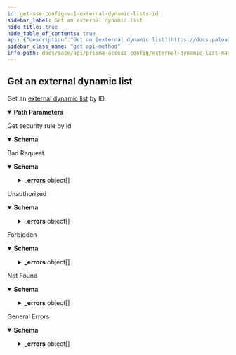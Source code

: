 ```yaml
---
id: get-sse-config-v-1-external-dynamic-lists-id
sidebar_label: Get an external dynamic list
hide_title: true
hide_table_of_contents: true
api: {"description":"Get an [external dynamic list](https://docs.paloaltonetworks.com/network-security/security-policy/objects/external-dynamic-lists) by ID.\n","operationId":"get-sse-config-v1-external-dynamic-lists-id","parameters":[{"description":"The resource's unique identifier.\n","in":"path","name":"id","required":true,"schema":{"type":"string"}}],"responses":{"200":{"content":{"application/json":{"schema":{"allOf":[{"items":{"properties":{"id":{"description":"uuid of the resource","example":"abcd-1234","readOnly":true,"type":"string"},"name":{"description":"Alphanumeric string [ 0-9a-zA-Z._-]","maxLength":63,"type":"string"},"type":{"oneOf":[{"properties":{"predefined_ip":{"properties":{"description":{"maxLength":255,"minLength":0,"type":"string"},"exception_list":{"items":{"maxLength":255,"type":"string"},"type":"array"},"url":{"type":"string"}},"required":["url"],"type":"object"}},"title":"predefined_ip"},{"properties":{"predefined_url":{"properties":{"description":{"maxLength":255,"minLength":0,"type":"string"},"exception_list":{"items":{"maxLength":255,"type":"string"},"type":"array"},"url":{"type":"string"}},"required":["url"],"type":"object"}},"title":"predefined_url"},{"properties":{"ip":{"properties":{"auth":{"properties":{"password":{"maxLength":255,"type":"string"},"username":{"maxLength":255,"minLength":1,"type":"string"}},"required":["username","password"],"type":"object"},"certificate_profile":{"default":"None","description":"Profile for authenticating client certificates","type":"string","x-panMultiple":[{"type":"string"},{"enum":["None"],"type":"string"}]},"description":{"maxLength":255,"minLength":0,"type":"string"},"exception_list":{"items":{"maxLength":255,"type":"string"},"type":"array"},"recurring":{"oneOf":[{"properties":{"five_minute":{"type":"object"}},"required":["five_minute"],"title":"five_minute"},{"properties":{"hourly":{"type":"object"}},"required":["hourly"],"title":"hourly"},{"properties":{"daily":{"properties":{"at":{"default":"00","description":"Time specification hh (e.g. 20)","maxLength":2,"minLength":2,"pattern":"([01][0-9]|[2][0-3])","type":"string"}},"required":["at"],"type":"object"}},"required":["daily"],"title":"daily"},{"properties":{"weekly":{"properties":{"at":{"default":"00","description":"Time specification hh (e.g. 20)","maxLength":2,"minLength":2,"pattern":"([01][0-9]|[2][0-3])","type":"string"},"day_of_week":{"enum":["sunday","monday","tuesday","wednesday","thursday","friday","saturday"],"type":"string"}},"required":["day_of_week","at"],"type":"object"}},"required":["weekly"],"title":"weekly"},{"properties":{"monthly":{"properties":{"at":{"default":"00","description":"Time specification hh (e.g. 20)","maxLength":2,"minLength":2,"pattern":"([01][0-9]|[2][0-3])","type":"string"},"day_of_month":{"maximum":31,"minimum":1,"type":"integer"}},"required":["day_of_month","at"],"type":"object"}},"required":["monthly"],"title":"monthly"}],"type":"object"},"url":{"default":"http://","maxLength":255,"minLength":0,"type":"string"}},"required":["url","recurring"],"type":"object"}},"title":"ip"},{"properties":{"domain":{"properties":{"auth":{"properties":{"password":{"maxLength":255,"type":"string"},"username":{"maxLength":255,"minLength":1,"type":"string"}},"required":["username","password"],"type":"object"},"certificate_profile":{"default":"None","description":"Profile for authenticating client certificates","type":"string","x-panMultiple":[{"type":"string"},{"enum":["None"],"type":"string"}]},"description":{"maxLength":255,"minLength":0,"type":"string"},"exception_list":{"items":{"maxLength":255,"type":"string"},"type":"array"},"expand_domain":{"default":false,"description":"Enable/Disable expand domain","type":"boolean"},"recurring":{"oneOf":[{"properties":{"hourly":{"type":"object"}},"required":["hourly"],"title":"hourly"},{"properties":{"five_minute":{"type":"object"}},"required":["five_minute"],"title":"five_minute"},{"properties":{"daily":{"properties":{"at":{"default":"00","description":"Time specification hh (e.g. 20)","maxLength":2,"minLength":2,"pattern":"([01][0-9]|[2][0-3])","type":"string"}},"required":["at"],"type":"object"}},"required":["daily"],"title":"daily"},{"properties":{"weekly":{"properties":{"at":{"default":"00","description":"Time specification hh (e.g. 20)","maxLength":2,"minLength":2,"pattern":"([01][0-9]|[2][0-3])","type":"string"},"day_of_week":{"enum":["sunday","monday","tuesday","wednesday","thursday","friday","saturday"],"type":"string"}},"required":["day_of_week","at"],"type":"object"}},"required":["weekly"],"title":"weekly"},{"properties":{"monthly":{"properties":{"at":{"default":"00","description":"Time specification hh (e.g. 20)","maxLength":2,"minLength":2,"pattern":"([01][0-9]|[2][0-3])","type":"string"},"day_of_month":{"maximum":31,"minimum":1,"type":"integer"}},"required":["day_of_month","at"],"type":"object"}},"required":["monthly"],"title":"monthly"}],"type":"object"},"url":{"default":"http://","maxLength":255,"minLength":0,"type":"string"}},"required":["url","recurring"],"type":"object"}},"title":"domain"},{"properties":{"url":{"properties":{"auth":{"properties":{"password":{"maxLength":255,"type":"string"},"username":{"maxLength":255,"minLength":1,"type":"string"}},"required":["username","password"],"type":"object"},"certificate_profile":{"default":"None","description":"Profile for authenticating client certificates","type":"string","x-panMultiple":[{"type":"string"},{"enum":["None"],"type":"string"}]},"description":{"maxLength":255,"minLength":0,"type":"string"},"exception_list":{"items":{"maxLength":255,"type":"string"},"type":"array"},"recurring":{"oneOf":[{"properties":{"hourly":{"type":"object"}},"required":["hourly"],"title":"hourly"},{"properties":{"five_minute":{"type":"object"}},"required":["five_minute"],"title":"five_minute"},{"properties":{"daily":{"properties":{"at":{"default":"00","description":"Time specification hh (e.g. 20)","maxLength":2,"minLength":2,"pattern":"([01][0-9]|[2][0-3])","type":"string"}},"required":["at"],"type":"object"}},"required":["daily"],"title":"daily"},{"properties":{"weekly":{"properties":{"at":{"default":"00","description":"Time specification hh (e.g. 20)","maxLength":2,"minLength":2,"pattern":"([01][0-9]|[2][0-3])","type":"string"},"day_of_week":{"enum":["sunday","monday","tuesday","wednesday","thursday","friday","saturday"],"type":"string"}},"required":["day_of_week","at"],"type":"object"}},"required":["weekly"],"title":"weekly"},{"properties":{"monthly":{"properties":{"at":{"default":"00","description":"Time specification hh (e.g. 20)","maxLength":2,"minLength":2,"pattern":"([01][0-9]|[2][0-3])","type":"string"},"day_of_month":{"maximum":31,"minimum":1,"type":"integer"}},"required":["day_of_month","at"],"type":"object"}},"required":["monthly"],"title":"monthly"}],"type":"object"},"url":{"default":"http://","maxLength":255,"minLength":0,"type":"string"}},"required":["url","recurring"],"type":"object"}},"title":"url"},{"properties":{"imsi":{"properties":{"auth":{"properties":{"password":{"maxLength":255,"type":"string"},"username":{"maxLength":255,"minLength":1,"type":"string"}},"required":["username","password"],"type":"object"},"certificate_profile":{"default":"None","description":"Profile for authenticating client certificates","type":"string","x-panMultiple":[{"type":"string"},{"enum":["None"],"type":"string"}]},"description":{"maxLength":255,"minLength":0,"type":"string"},"exception_list":{"items":{"maxLength":34,"type":"string"},"type":"array"},"recurring":{"oneOf":[{"properties":{"five_minute":{"type":"object"}},"required":["five_minute"],"title":"five_minute"},{"properties":{"hourly":{"type":"object"}},"required":["hourly"],"title":"hourly"},{"properties":{"daily":{"properties":{"at":{"default":"00","description":"Time specification hh (e.g. 20)","maxLength":2,"minLength":2,"pattern":"([01][0-9]|[2][0-3])","type":"string"}},"required":["at"],"type":"object"}},"required":["daily"],"title":"daily"},{"properties":{"weekly":{"properties":{"at":{"default":"00","description":"Time specification hh (e.g. 20)","maxLength":2,"minLength":2,"pattern":"([01][0-9]|[2][0-3])","type":"string"},"day_of_week":{"enum":["sunday","monday","tuesday","wednesday","thursday","friday","saturday"],"type":"string"}},"required":["day_of_week","at"],"type":"object"}},"required":["weekly"],"title":"weekly"},{"properties":{"monthly":{"properties":{"at":{"default":"00","description":"Time specification hh (e.g. 20)","maxLength":2,"minLength":2,"pattern":"([01][0-9]|[2][0-3])","type":"string"},"day_of_month":{"maximum":31,"minimum":1,"type":"integer"}},"required":["day_of_month","at"],"type":"object"}},"required":["monthly"],"title":"monthly"}],"type":"object"},"url":{"default":"http://","maxLength":255,"minLength":0,"type":"string"}},"required":["url","recurring"],"type":"object"}},"title":"imsi"},{"properties":{"imei":{"properties":{"auth":{"properties":{"password":{"maxLength":255,"type":"string"},"username":{"maxLength":255,"minLength":1,"type":"string"}},"required":["username","password"],"type":"object"},"certificate_profile":{"default":"None","description":"Profile for authenticating client certificates","type":"string","x-panMultiple":[{"type":"string"},{"enum":["None"],"type":"string"}]},"description":{"maxLength":255,"minLength":0,"type":"string"},"exception_list":{"items":{"maxLength":32,"type":"string"},"type":"array"},"recurring":{"oneOf":[{"properties":{"five_minute":{"type":"object"}},"required":["five_minute"],"title":"five_minute"},{"properties":{"hourly":{"type":"object"}},"required":["hourly"],"title":"hourly"},{"properties":{"daily":{"properties":{"at":{"default":"00","description":"Time specification hh (e.g. 20)","maxLength":2,"minLength":2,"pattern":"([01][0-9]|[2][0-3])","type":"string"}},"required":["at"],"type":"object"}},"required":["daily"],"title":"daily"},{"properties":{"weekly":{"properties":{"at":{"default":"00","description":"Time specification hh (e.g. 20)","maxLength":2,"minLength":2,"pattern":"([01][0-9]|[2][0-3])","type":"string"},"day_of_week":{"enum":["sunday","monday","tuesday","wednesday","thursday","friday","saturday"],"type":"string"}},"required":["day_of_week","at"],"type":"object"}},"required":["weekly"],"title":"weekly"},{"properties":{"monthly":{"properties":{"at":{"default":"00","description":"Time specification hh (e.g. 20)","maxLength":2,"minLength":2,"pattern":"([01][0-9]|[2][0-3])","type":"string"},"day_of_month":{"maximum":31,"minimum":1,"type":"integer"}},"required":["day_of_month","at"],"type":"object"}},"required":["monthly"],"title":"monthly"}],"type":"object"},"url":{"default":"http://","maxLength":255,"minLength":0,"type":"string"}},"required":["url","recurring"],"type":"object"}},"title":"imei"}],"type":"object"}},"required":["name","type"],"type":"object"},"type":"array"}]}}},"description":"Get security rule by id"},"400":{"content":{"application/json":{"examples":{"input_format_mismatch":{"summary":"Input Format Mismatch","value":{"_errors":[{"code":"E003","details":{},"message":"Input Format Mismatch: input-format=json"}],"_request_id":"abcd-1234"}},"invalid_query_parameter":{"summary":"Invalid Query Parameter","value":{"_errors":[{"code":"E003","details":{},"message":"Invalid Query Parameter: location=invalid"}],"_request_id":"abcd-1234"}},"missing_query_parameter":{"summary":"Missing Query Parameter","value":{"_errors":[{"code":"E003","details":{},"message":"Missing Query Parameter: name"}],"_request_id":"abcd-1234"}},"output_format_mismatch":{"summary":"Output Format Mismatch","value":{"_errors":[{"code":"E003","details":{},"message":"Output Format Mismatch: output-format=json Accept=xml"}],"_request_id":"abcd-1234"}}},"schema":{"properties":{"_errors":{"items":{"properties":{"code":{"type":"string"},"details":{"type":"object"},"help":{"type":"string"},"message":{"type":"string"}},"title":"Cause Info","type":"object"},"type":"array"},"_request_id":{"type":"string"}},"type":"object"}}},"description":"Bad Request"},"401":{"content":{"application/json":{"examples":{"auth_not_authenticated":{"summary":"Not Authenticated","value":{"_errors":[{"code":"E016","details":{},"message":"Not Authenticated"}],"_request_id":"abcd-1234"}},"invalid_credential":{"summary":"Invalid Credential","value":{"_errors":[{"code":"E016","details":{},"message":"Invalid Credential"}],"_request_id":"abcd-1234"}},"key_expired":{"summary":"Key Expired","value":{"_errors":[{"code":"E016","details":{},"message":"Key Expired"}],"_request_id":"abcd-1234"}},"key_too_long":{"summary":"Key Too Long","value":{"_errors":[{"code":"E016","details":{},"message":"Key Too Long"}],"_request_id":"abcd-1234"}},"need_password_change":{"summary":"Need Password Change","value":{"_errors":[{"code":"E016","details":{},"message":"The password needs to be changed."}],"_request_id":"abcd-1234"}}},"schema":{"properties":{"_errors":{"items":{"properties":{"code":{"type":"string"},"details":{"type":"object"},"help":{"type":"string"},"message":{"type":"string"}},"title":"Cause Info","type":"object"},"type":"array"},"_request_id":{"type":"string"}},"type":"object"}}},"description":"Unauthorized"},"403":{"content":{"application/json":{"examples":{"auth_unauthorized":{"summary":"Unauthorized","value":{"_errors":[{"code":"E007","details":{},"message":"Unauthorized"}],"_request_id":"abcd-1234"}}},"schema":{"properties":{"_errors":{"items":{"properties":{"code":{"type":"string"},"details":{"type":"object"},"help":{"type":"string"},"message":{"type":"string"}},"title":"Cause Info","type":"object"},"type":"array"},"_request_id":{"type":"string"}},"type":"object"}}},"description":"Forbidden"},"404":{"content":{"application/json":{"examples":{"object_not_present":{"summary":"Object Not Present","value":{"_errors":[{"code":"E005","details":{},"message":"Object Not Present"}],"_request_id":"abcd-1234"}}},"schema":{"properties":{"_errors":{"items":{"properties":{"code":{"type":"string"},"details":{"type":"object"},"help":{"type":"string"},"message":{"type":"string"}},"title":"Cause Info","type":"object"},"type":"array"},"_request_id":{"type":"string"}},"type":"object"}}},"description":"Not Found"},"default":{"content":{"application/json":{"examples":{"action_not_supported":{"summary":"Action Not Supported","value":{"_errors":[{"code":"E012","details":{},"message":"Action Not Supported: move"}],"_request_id":"abcd-1234"}},"bad_xpath":{"summary":"Bad XPath","value":{"_errors":[{"code":"E013","details":{},"message":"Bad XPath"}],"_request_id":"abcd-1234"}},"invalid_command":{"summary":"Invalid Command","value":{"_errors":[{"code":"E003","details":{},"message":"Invalid Command"}],"_request_id":"abcd-1234"}},"malformed_command":{"summary":"Malformed Command","value":{"_errors":[{"code":"E003","details":{},"message":"Malformed Command"}],"_request_id":"abcd-1234"}},"method_not_allowed":{"summary":"Method Not Supported","value":{"_errors":[{"code":"E012","details":{},"message":"Method Not Supported"}],"_request_id":"abcd-1234"}},"session_timeout":{"summary":"Session Timeout","value":{"_errors":[{"code":4,"details":{},"message":"Session Timeout"}],"_request_id":"abcd-1234"}},"version_not_supported":{"summary":"Version Not Supported","value":{"_errors":[{"code":"E012","details":{},"message":"Version Not Supported"}],"_request_id":"abcd-1234"}}},"schema":{"properties":{"_errors":{"items":{"properties":{"code":{"type":"string"},"details":{"type":"object"},"help":{"type":"string"},"message":{"type":"string"}},"title":"Cause Info","type":"object"},"type":"array"},"_request_id":{"type":"string"}},"type":"object"}}},"description":"General Errors"}},"security":[{"Bearer":[]}],"tags":["ExternalDynamicLists"],"method":"get","path":"/sse/config/v1/external-dynamic-lists/{id}","servers":[{"url":"https://api.sase.paloaltonetworks.com"}],"securitySchemes":{"Bearer":{"scheme":"bearer","type":"http"}},"info":{"contact":{},"description":"Manages [External Dynamic Lists](https://docs.paloaltonetworks.com/network-security/security-policy/objects/external-dynamic-lists).\n","title":"External Dynamic List Management","version":"1.0","x-logo":{"url":"pan-logo.png"}},"postman":{"name":"Get an external dynamic list","description":{"content":"Get an [external dynamic list](https://docs.paloaltonetworks.com/network-security/security-policy/objects/external-dynamic-lists) by ID.\n","type":"text/plain"},"url":{"path":["sse","config","v1","external-dynamic-lists",":id"],"host":["{{baseUrl}}"],"query":[],"variable":[{"disabled":false,"description":{"content":"(Required) The resource's unique identifier.\n","type":"text/plain"},"type":"any","value":"","key":"id"}]},"header":[{"key":"Accept","value":"application/json"}],"method":"GET","auth":{"type":"bearer","bearer":[{"type":"any","value":"<Bearer Token>","key":"token"}]}}}
sidebar_class_name: "get api-method"
info_path: docs/sase/api/prisma-access-config/external-dynamic-list-management
---
```



## Get an external dynamic list



Get an [external dynamic list](https://docs.paloaltonetworks.com/network-security/security-policy/objects/external-dynamic-lists) by ID.


<details style={{"marginBottom":"1rem"}} data-collapsed={false} open={true}><summary style={{}}><strong>Path Parameters</strong></summary><div><ul><ParamsItem className={"paramsItem"} param={{"description":"The resource's unique identifier.\n","in":"path","name":"id","required":true,"schema":{"type":"string"}}}></ParamsItem></ul></div></details><div><ApiTabs><TabItem label={"200"} value={"200"}><div>

Get security rule by id

</div><div><MimeTabs groupId={"mime-type"}><TabItem label={"application/json"} value={"application/json"}><SchemaTabs groupId={"schema-tabs"}><TabItem label={"Schema"} value={"Schema"}><details style={{}} data-collapsed={false} open={true}><summary style={{"textAlign":"left"}}><strong>Schema</strong></summary><div style={{"textAlign":"left","marginLeft":"1rem"}}></div><ul style={{"marginLeft":"1rem"}}></ul></details></TabItem><TabItem label={"Example (from schema)"} value={"Example (from schema)"}><ResponseSamples responseExample={"[\n  {\n    \"id\": \"abcd-1234\",\n    \"name\": \"string\",\n    \"type\": {\n      \"predefined_ip\": {\n        \"description\": \"string\",\n        \"exception_list\": [\n          \"string\"\n        ],\n        \"url\": \"string\"\n      }\n    }\n  }\n]"} language={"json"}></ResponseSamples></TabItem></SchemaTabs></TabItem></MimeTabs></div></TabItem><TabItem label={"400"} value={"400"}><div>

Bad Request

</div><div><MimeTabs groupId={"mime-type"}><TabItem label={"application/json"} value={"application/json"}><SchemaTabs groupId={"schema-tabs"}><TabItem label={"Schema"} value={"Schema"}><details style={{}} data-collapsed={false} open={true}><summary style={{"textAlign":"left"}}><strong>Schema</strong></summary><div style={{"textAlign":"left","marginLeft":"1rem"}}></div><ul style={{"marginLeft":"1rem"}}><SchemaItem collapsible={true} className={"schemaItem"}><details style={{}}><summary style={{}}><strong>_errors</strong><span style={{"opacity":"0.6"}}> object[]</span></summary><div style={{"marginLeft":"1rem"}}><SchemaItem collapsible={false} name={"code"} required={false} schemaDescription={undefined} schemaName={"string"} qualifierMessage={undefined} defaultValue={undefined}></SchemaItem><SchemaItem collapsible={false} name={"details"} required={false} schemaDescription={undefined} schemaName={"object"} qualifierMessage={undefined} defaultValue={undefined}></SchemaItem><SchemaItem collapsible={false} name={"help"} required={false} schemaDescription={undefined} schemaName={"string"} qualifierMessage={undefined} defaultValue={undefined}></SchemaItem><SchemaItem collapsible={false} name={"message"} required={false} schemaDescription={undefined} schemaName={"string"} qualifierMessage={undefined} defaultValue={undefined}></SchemaItem></div></details></SchemaItem><SchemaItem collapsible={false} name={"_request_id"} required={false} schemaDescription={undefined} schemaName={"string"} qualifierMessage={undefined} defaultValue={undefined}></SchemaItem></ul></details></TabItem><TabItem label={"Example (from schema)"} value={"Example (from schema)"}><ResponseSamples responseExample={"{\n  \"_errors\": [\n    {\n      \"code\": \"string\",\n      \"details\": {},\n      \"help\": \"string\",\n      \"message\": \"string\"\n    }\n  ],\n  \"_request_id\": \"string\"\n}"} language={"json"}></ResponseSamples></TabItem><TabItem label={"Input_format_mismatch"} value={"Input_format_mismatch"}><ResponseSamples responseExample={"{\n  \"_errors\": [\n    {\n      \"code\": \"E003\",\n      \"details\": {},\n      \"message\": \"Input Format Mismatch: input-format=json\"\n    }\n  ],\n  \"_request_id\": \"abcd-1234\"\n}"} language={"json"}></ResponseSamples></TabItem><TabItem label={"Invalid_query_parameter"} value={"Invalid_query_parameter"}><ResponseSamples responseExample={"{\n  \"_errors\": [\n    {\n      \"code\": \"E003\",\n      \"details\": {},\n      \"message\": \"Invalid Query Parameter: location=invalid\"\n    }\n  ],\n  \"_request_id\": \"abcd-1234\"\n}"} language={"json"}></ResponseSamples></TabItem><TabItem label={"Missing_query_parameter"} value={"Missing_query_parameter"}><ResponseSamples responseExample={"{\n  \"_errors\": [\n    {\n      \"code\": \"E003\",\n      \"details\": {},\n      \"message\": \"Missing Query Parameter: name\"\n    }\n  ],\n  \"_request_id\": \"abcd-1234\"\n}"} language={"json"}></ResponseSamples></TabItem><TabItem label={"Output_format_mismatch"} value={"Output_format_mismatch"}><ResponseSamples responseExample={"{\n  \"_errors\": [\n    {\n      \"code\": \"E003\",\n      \"details\": {},\n      \"message\": \"Output Format Mismatch: output-format=json Accept=xml\"\n    }\n  ],\n  \"_request_id\": \"abcd-1234\"\n}"} language={"json"}></ResponseSamples></TabItem></SchemaTabs></TabItem></MimeTabs></div></TabItem><TabItem label={"401"} value={"401"}><div>

Unauthorized

</div><div><MimeTabs groupId={"mime-type"}><TabItem label={"application/json"} value={"application/json"}><SchemaTabs groupId={"schema-tabs"}><TabItem label={"Schema"} value={"Schema"}><details style={{}} data-collapsed={false} open={true}><summary style={{"textAlign":"left"}}><strong>Schema</strong></summary><div style={{"textAlign":"left","marginLeft":"1rem"}}></div><ul style={{"marginLeft":"1rem"}}><SchemaItem collapsible={true} className={"schemaItem"}><details style={{}}><summary style={{}}><strong>_errors</strong><span style={{"opacity":"0.6"}}> object[]</span></summary><div style={{"marginLeft":"1rem"}}><SchemaItem collapsible={false} name={"code"} required={false} schemaDescription={undefined} schemaName={"string"} qualifierMessage={undefined} defaultValue={undefined}></SchemaItem><SchemaItem collapsible={false} name={"details"} required={false} schemaDescription={undefined} schemaName={"object"} qualifierMessage={undefined} defaultValue={undefined}></SchemaItem><SchemaItem collapsible={false} name={"help"} required={false} schemaDescription={undefined} schemaName={"string"} qualifierMessage={undefined} defaultValue={undefined}></SchemaItem><SchemaItem collapsible={false} name={"message"} required={false} schemaDescription={undefined} schemaName={"string"} qualifierMessage={undefined} defaultValue={undefined}></SchemaItem></div></details></SchemaItem><SchemaItem collapsible={false} name={"_request_id"} required={false} schemaDescription={undefined} schemaName={"string"} qualifierMessage={undefined} defaultValue={undefined}></SchemaItem></ul></details></TabItem><TabItem label={"Example (from schema)"} value={"Example (from schema)"}><ResponseSamples responseExample={"{\n  \"_errors\": [\n    {\n      \"code\": \"string\",\n      \"details\": {},\n      \"help\": \"string\",\n      \"message\": \"string\"\n    }\n  ],\n  \"_request_id\": \"string\"\n}"} language={"json"}></ResponseSamples></TabItem><TabItem label={"Auth_not_authenticated"} value={"Auth_not_authenticated"}><ResponseSamples responseExample={"{\n  \"_errors\": [\n    {\n      \"code\": \"E016\",\n      \"details\": {},\n      \"message\": \"Not Authenticated\"\n    }\n  ],\n  \"_request_id\": \"abcd-1234\"\n}"} language={"json"}></ResponseSamples></TabItem><TabItem label={"Invalid_credential"} value={"Invalid_credential"}><ResponseSamples responseExample={"{\n  \"_errors\": [\n    {\n      \"code\": \"E016\",\n      \"details\": {},\n      \"message\": \"Invalid Credential\"\n    }\n  ],\n  \"_request_id\": \"abcd-1234\"\n}"} language={"json"}></ResponseSamples></TabItem><TabItem label={"Key_expired"} value={"Key_expired"}><ResponseSamples responseExample={"{\n  \"_errors\": [\n    {\n      \"code\": \"E016\",\n      \"details\": {},\n      \"message\": \"Key Expired\"\n    }\n  ],\n  \"_request_id\": \"abcd-1234\"\n}"} language={"json"}></ResponseSamples></TabItem><TabItem label={"Key_too_long"} value={"Key_too_long"}><ResponseSamples responseExample={"{\n  \"_errors\": [\n    {\n      \"code\": \"E016\",\n      \"details\": {},\n      \"message\": \"Key Too Long\"\n    }\n  ],\n  \"_request_id\": \"abcd-1234\"\n}"} language={"json"}></ResponseSamples></TabItem><TabItem label={"Need_password_change"} value={"Need_password_change"}><ResponseSamples responseExample={"{\n  \"_errors\": [\n    {\n      \"code\": \"E016\",\n      \"details\": {},\n      \"message\": \"The password needs to be changed.\"\n    }\n  ],\n  \"_request_id\": \"abcd-1234\"\n}"} language={"json"}></ResponseSamples></TabItem></SchemaTabs></TabItem></MimeTabs></div></TabItem><TabItem label={"403"} value={"403"}><div>

Forbidden

</div><div><MimeTabs groupId={"mime-type"}><TabItem label={"application/json"} value={"application/json"}><SchemaTabs groupId={"schema-tabs"}><TabItem label={"Schema"} value={"Schema"}><details style={{}} data-collapsed={false} open={true}><summary style={{"textAlign":"left"}}><strong>Schema</strong></summary><div style={{"textAlign":"left","marginLeft":"1rem"}}></div><ul style={{"marginLeft":"1rem"}}><SchemaItem collapsible={true} className={"schemaItem"}><details style={{}}><summary style={{}}><strong>_errors</strong><span style={{"opacity":"0.6"}}> object[]</span></summary><div style={{"marginLeft":"1rem"}}><SchemaItem collapsible={false} name={"code"} required={false} schemaDescription={undefined} schemaName={"string"} qualifierMessage={undefined} defaultValue={undefined}></SchemaItem><SchemaItem collapsible={false} name={"details"} required={false} schemaDescription={undefined} schemaName={"object"} qualifierMessage={undefined} defaultValue={undefined}></SchemaItem><SchemaItem collapsible={false} name={"help"} required={false} schemaDescription={undefined} schemaName={"string"} qualifierMessage={undefined} defaultValue={undefined}></SchemaItem><SchemaItem collapsible={false} name={"message"} required={false} schemaDescription={undefined} schemaName={"string"} qualifierMessage={undefined} defaultValue={undefined}></SchemaItem></div></details></SchemaItem><SchemaItem collapsible={false} name={"_request_id"} required={false} schemaDescription={undefined} schemaName={"string"} qualifierMessage={undefined} defaultValue={undefined}></SchemaItem></ul></details></TabItem><TabItem label={"Example (from schema)"} value={"Example (from schema)"}><ResponseSamples responseExample={"{\n  \"_errors\": [\n    {\n      \"code\": \"string\",\n      \"details\": {},\n      \"help\": \"string\",\n      \"message\": \"string\"\n    }\n  ],\n  \"_request_id\": \"string\"\n}"} language={"json"}></ResponseSamples></TabItem><TabItem label={"Auth_unauthorized"} value={"Auth_unauthorized"}><ResponseSamples responseExample={"{\n  \"_errors\": [\n    {\n      \"code\": \"E007\",\n      \"details\": {},\n      \"message\": \"Unauthorized\"\n    }\n  ],\n  \"_request_id\": \"abcd-1234\"\n}"} language={"json"}></ResponseSamples></TabItem></SchemaTabs></TabItem></MimeTabs></div></TabItem><TabItem label={"404"} value={"404"}><div>

Not Found

</div><div><MimeTabs groupId={"mime-type"}><TabItem label={"application/json"} value={"application/json"}><SchemaTabs groupId={"schema-tabs"}><TabItem label={"Schema"} value={"Schema"}><details style={{}} data-collapsed={false} open={true}><summary style={{"textAlign":"left"}}><strong>Schema</strong></summary><div style={{"textAlign":"left","marginLeft":"1rem"}}></div><ul style={{"marginLeft":"1rem"}}><SchemaItem collapsible={true} className={"schemaItem"}><details style={{}}><summary style={{}}><strong>_errors</strong><span style={{"opacity":"0.6"}}> object[]</span></summary><div style={{"marginLeft":"1rem"}}><SchemaItem collapsible={false} name={"code"} required={false} schemaDescription={undefined} schemaName={"string"} qualifierMessage={undefined} defaultValue={undefined}></SchemaItem><SchemaItem collapsible={false} name={"details"} required={false} schemaDescription={undefined} schemaName={"object"} qualifierMessage={undefined} defaultValue={undefined}></SchemaItem><SchemaItem collapsible={false} name={"help"} required={false} schemaDescription={undefined} schemaName={"string"} qualifierMessage={undefined} defaultValue={undefined}></SchemaItem><SchemaItem collapsible={false} name={"message"} required={false} schemaDescription={undefined} schemaName={"string"} qualifierMessage={undefined} defaultValue={undefined}></SchemaItem></div></details></SchemaItem><SchemaItem collapsible={false} name={"_request_id"} required={false} schemaDescription={undefined} schemaName={"string"} qualifierMessage={undefined} defaultValue={undefined}></SchemaItem></ul></details></TabItem><TabItem label={"Example (from schema)"} value={"Example (from schema)"}><ResponseSamples responseExample={"{\n  \"_errors\": [\n    {\n      \"code\": \"string\",\n      \"details\": {},\n      \"help\": \"string\",\n      \"message\": \"string\"\n    }\n  ],\n  \"_request_id\": \"string\"\n}"} language={"json"}></ResponseSamples></TabItem><TabItem label={"Object_not_present"} value={"Object_not_present"}><ResponseSamples responseExample={"{\n  \"_errors\": [\n    {\n      \"code\": \"E005\",\n      \"details\": {},\n      \"message\": \"Object Not Present\"\n    }\n  ],\n  \"_request_id\": \"abcd-1234\"\n}"} language={"json"}></ResponseSamples></TabItem></SchemaTabs></TabItem></MimeTabs></div></TabItem><TabItem label={"default"} value={"default"}><div>

General Errors

</div><div><MimeTabs groupId={"mime-type"}><TabItem label={"application/json"} value={"application/json"}><SchemaTabs groupId={"schema-tabs"}><TabItem label={"Schema"} value={"Schema"}><details style={{}} data-collapsed={false} open={true}><summary style={{"textAlign":"left"}}><strong>Schema</strong></summary><div style={{"textAlign":"left","marginLeft":"1rem"}}></div><ul style={{"marginLeft":"1rem"}}><SchemaItem collapsible={true} className={"schemaItem"}><details style={{}}><summary style={{}}><strong>_errors</strong><span style={{"opacity":"0.6"}}> object[]</span></summary><div style={{"marginLeft":"1rem"}}><SchemaItem collapsible={false} name={"code"} required={false} schemaDescription={undefined} schemaName={"string"} qualifierMessage={undefined} defaultValue={undefined}></SchemaItem><SchemaItem collapsible={false} name={"details"} required={false} schemaDescription={undefined} schemaName={"object"} qualifierMessage={undefined} defaultValue={undefined}></SchemaItem><SchemaItem collapsible={false} name={"help"} required={false} schemaDescription={undefined} schemaName={"string"} qualifierMessage={undefined} defaultValue={undefined}></SchemaItem><SchemaItem collapsible={false} name={"message"} required={false} schemaDescription={undefined} schemaName={"string"} qualifierMessage={undefined} defaultValue={undefined}></SchemaItem></div></details></SchemaItem><SchemaItem collapsible={false} name={"_request_id"} required={false} schemaDescription={undefined} schemaName={"string"} qualifierMessage={undefined} defaultValue={undefined}></SchemaItem></ul></details></TabItem><TabItem label={"Example (from schema)"} value={"Example (from schema)"}><ResponseSamples responseExample={"{\n  \"_errors\": [\n    {\n      \"code\": \"string\",\n      \"details\": {},\n      \"help\": \"string\",\n      \"message\": \"string\"\n    }\n  ],\n  \"_request_id\": \"string\"\n}"} language={"json"}></ResponseSamples></TabItem><TabItem label={"Action_not_supported"} value={"Action_not_supported"}><ResponseSamples responseExample={"{\n  \"_errors\": [\n    {\n      \"code\": \"E012\",\n      \"details\": {},\n      \"message\": \"Action Not Supported: move\"\n    }\n  ],\n  \"_request_id\": \"abcd-1234\"\n}"} language={"json"}></ResponseSamples></TabItem><TabItem label={"Bad_xpath"} value={"Bad_xpath"}><ResponseSamples responseExample={"{\n  \"_errors\": [\n    {\n      \"code\": \"E013\",\n      \"details\": {},\n      \"message\": \"Bad XPath\"\n    }\n  ],\n  \"_request_id\": \"abcd-1234\"\n}"} language={"json"}></ResponseSamples></TabItem><TabItem label={"Invalid_command"} value={"Invalid_command"}><ResponseSamples responseExample={"{\n  \"_errors\": [\n    {\n      \"code\": \"E003\",\n      \"details\": {},\n      \"message\": \"Invalid Command\"\n    }\n  ],\n  \"_request_id\": \"abcd-1234\"\n}"} language={"json"}></ResponseSamples></TabItem><TabItem label={"Malformed_command"} value={"Malformed_command"}><ResponseSamples responseExample={"{\n  \"_errors\": [\n    {\n      \"code\": \"E003\",\n      \"details\": {},\n      \"message\": \"Malformed Command\"\n    }\n  ],\n  \"_request_id\": \"abcd-1234\"\n}"} language={"json"}></ResponseSamples></TabItem><TabItem label={"Method_not_allowed"} value={"Method_not_allowed"}><ResponseSamples responseExample={"{\n  \"_errors\": [\n    {\n      \"code\": \"E012\",\n      \"details\": {},\n      \"message\": \"Method Not Supported\"\n    }\n  ],\n  \"_request_id\": \"abcd-1234\"\n}"} language={"json"}></ResponseSamples></TabItem><TabItem label={"Session_timeout"} value={"Session_timeout"}><ResponseSamples responseExample={"{\n  \"_errors\": [\n    {\n      \"code\": 4,\n      \"details\": {},\n      \"message\": \"Session Timeout\"\n    }\n  ],\n  \"_request_id\": \"abcd-1234\"\n}"} language={"json"}></ResponseSamples></TabItem><TabItem label={"Version_not_supported"} value={"Version_not_supported"}><ResponseSamples responseExample={"{\n  \"_errors\": [\n    {\n      \"code\": \"E012\",\n      \"details\": {},\n      \"message\": \"Version Not Supported\"\n    }\n  ],\n  \"_request_id\": \"abcd-1234\"\n}"} language={"json"}></ResponseSamples></TabItem></SchemaTabs></TabItem></MimeTabs></div></TabItem></ApiTabs></div>
      